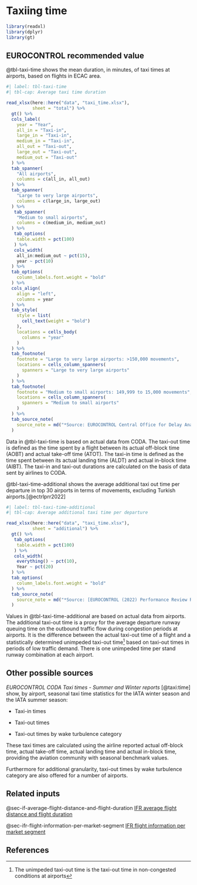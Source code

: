 # Taxiing time {#sec-taxiing-time}

```r
library(readxl)
library(dplyr)
library(gt)
```

## EUROCONTROL recommended value

@tbl-taxi-time shows the mean duration, in minutes, of taxi times at airports,
based on flights in ECAC area.

```r
#| label: tbl-taxi-time
#| tbl-cap: Average taxi time duration

read_xlsx(here::here("data", "taxi_time.xlsx"),
          sheet = "total") %>% 
  gt() %>% 
  cols_label(
    year = "Year",
    all_in = "Taxi-in",
    large_in = "Taxi-in",
    medium_in = "Taxi-in",
    all_out = "Taxi-out",
    large_out = "Taxi-out",
    medium_out = "Taxi-out"
  ) %>% 
  tab_spanner(
    "All airports",
    columns = c(all_in, all_out)
  ) %>% 
  tab_spanner(
    "Large to very large airports",
    columns = c(large_in, large_out)
  ) %>% 
   tab_spanner(
    "Medium to small airports",
    columns = c(medium_in, medium_out)
  ) %>% 
   tab_options(
    table.width = pct(100)
   ) %>% 
   cols_width(
    all_in:medium_out ~ pct(15),
    year ~ pct(10)
  ) %>% 
  tab_options(
    column_labels.font.weight = "bold"
  ) %>% 
  cols_align(
    align = "left",
    columns = year
  ) %>% 
  tab_style(
    style = list(
      cell_text(weight = "bold")
    ),
    locations = cells_body(
      columns = "year"
    )
  ) %>% 
  tab_footnote(
    footnote = "Large to very large airports: >150,000 movements",
    locations = cells_column_spanners(
      spanners = "Large to very large airports"
    )
  ) %>% 
  tab_footnote(
    footnote = "Medium to small airports: 149,999 to 15,000 movements",
    locations = cells_column_spanners(
      spanners = "Medium to small airports"
    )
  ) %>% 
  tab_source_note(
    source_note = md("*Source: EUROCONTROL Central Office for Delay Analysis (CODA)*")
  )
```

Data in @tbl-taxi-time is based on actual data from CODA. The taxi-out time is 
defined as the time spent by a flight between its actual off-block time (AOBT) 
and actual take-off time (ATOT). The taxi-in time is defined as the time spent
between its actual landing time (ALDT) and actual in-block time (AIBT). The 
taxi-in and taxi-out durations are calculated on the basis of data sent 
by airlines to CODA.

@tbl-taxi-time-additional shows the average additional taxi out time per departure in top 
30 airports in terms of movements, excluding Turkish airports.[@ectrlprr2022]

```r
#| label: tbl-taxi-time-additional
#| tbl-cap: Average additional taxi time per departure

read_xlsx(here::here("data", "taxi_time.xlsx"),
          sheet = "additional") %>% 
  gt() %>% 
   tab_options(
    table.width = pct(100)
   ) %>% 
   cols_width(
    everything() ~ pct(10),
    Year ~ pct(20)
  ) %>% 
  tab_options(
    column_labels.font.weight = "bold"
  ) %>% 
  tab_source_note(
    source_note = md("*Source: [EUROCONTROL (2022) Performance Review Report (PRR 2021)](https://www.eurocontrol.int/publication/performance-review-report-prr-2021)*")
  )
```

Values in @tbl-taxi-time-additional are based on actual data from airports. The 
additional taxi-out time is a proxy for the average departure runway queuing 
time on the outbound traffic flow during congestion periods at airports. It is 
the difference between the actual taxi-out time of a flight and a statistically 
determined unimpeded taxi-out time^[The unimpeded taxi-out time is the taxi-out time in non-congested conditions at airports]
based on taxi-out times in periods of low traffic demand. There is one 
unimpeded time per stand runway combination at each airport.

## Other possible sources

*EUROCONTROL CODA Taxi times - Summer and Winter reports* [@taxi:time] show, by airport, seasonal taxi time statistics for the IATA 
winter season and the IATA summer season:

* Taxi-in times

* Taxi-out times

* Taxi-out times by wake turbulence category

These taxi times are calculated using the airline reported actual off-block time,
actual take-off time, actual landing time and actual in-block time, providing 
the aviation community with seasonal benchmark values.

Furthermore for additional granularity, taxi-out times by wake turbulence 
category are also offered for a number of airports.

## Related inputs

@sec-if-average-flight-distance-and-flight-duration [IFR average flight distance and flight duration](#sec-if-average-flight-distance-and-flight-duration)

@sec-ifr-flight-information-per-market-segment [IFR flight information per market segment](#sec-ifr-flight-information-per-market-segment)

## References

